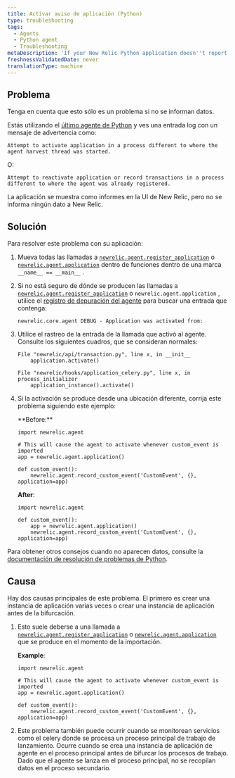 ```yaml
---
title: Activar aviso de aplicación (Python)
type: troubleshooting
tags:
  - Agents
  - Python agent
  - Troubleshooting
metaDescription: 'If your New Relic Python application doesn''t report data and you see an activation warning message, try these troubleshooting steps.'
freshnessValidatedDate: never
translationType: machine
---
```


## Problema

<Callout variant="important">
  Tenga en cuenta que esto sólo es un problema si no se informan datos.
</Callout>

Estás utilizando el [último agente de Python](/docs/release-notes/agent-release-notes/python-release-notes) y ves una entrada log con un mensaje de advertencia como:

```
Attempt to activate application in a process different to where the agent harvest thread was started.
```

O:

```
Attempt to reactivate application or record transactions in a process different to where the agent was already registered.
```

La aplicación se muestra como informes en la UI de New Relic, pero no se informa ningún dato a New Relic.

## Solución

Para resolver este problema con su aplicación:

1. Mueva todas las llamadas a [`newrelic.agent.register_application`](/docs/agents/python-agent/python-agent-api/register_application) o [`newrelic.agent.application`](/docs/agents/python-agent/python-agent-api/application) dentro de funciones dentro de una marca `__name__ == __main__` .

2. Si no está seguro de dónde se producen las llamadas a [`newrelic.agent.register_application`](/docs/agents/python-agent/python-agent-api/register_application) o `newrelic.agent.application` , utilice el [registro de depuración del agente](/docs/agents/python-agent/troubleshooting/python-agent-logging) para buscar una entrada que contenga:

   ```
   newrelic.core.agent DEBUG - Application was activated from:
   ```

3. Utilice el rastreo de la entrada de la llamada que activó al agente. Consulte los siguientes cuadros, que se consideran normales:

   ```
   File "newrelic/api/transaction.py", line x, in __init__
       application.activate()
   ```

   ```
   File "newrelic/hooks/application_celery.py", line x, in process_initializer
       application_instance().activate()
   ```

4. Si la activación se produce desde una ubicación diferente, corrija este problema siguiendo este ejemplo:

   <DNT>
     **Before:**
   </DNT>

   ```
   import newrelic.agent

   # This will cause the agent to activate whenever custom_event is imported
   app = newrelic.agent.application()

   def custom_event():
       newrelic.agent.record_custom_event('CustomEvent', {}, application=app)
   ```

   <DNT>**After**</DNT>:

   ```
   import newrelic.agent

   def custom_event():
       app = newrelic.agent.application()
       newrelic.agent.record_custom_event('CustomEvent', {}, application=app)
   ```

Para obtener otros consejos cuando no aparecen datos, consulte la [documentación de resolución de problemas de Python](/docs/agents/python-agent/troubleshooting/no-data-appears-python).

## Causa

Hay dos causas principales de este problema. El primero es crear una instancia de aplicación varias veces o crear una instancia de aplicación antes de la bifurcación.

1. Esto suele deberse a una llamada a [`newrelic.agent.register_application`](/docs/agents/python-agent/python-agent-api/register_application) o [`newrelic.agent.application`](/docs/agents/python-agent/python-agent-api/application) que se produce en el momento de la importación.

   <DNT>**Example**</DNT>:

   ```
   import newrelic.agent

   # This will cause the agent to activate whenever custom_event is imported
   app = newrelic.agent.application()

   def custom_event():
       newrelic.agent.record_custom_event('CustomEvent', {}, application=app)
   ```

2. Este problema también puede ocurrir cuando se monitorean servicios como el celery donde se procesa un proceso principal de trabajo de lanzamiento. Ocurre cuando se crea una instancia de aplicación de agente en el proceso principal antes de bifurcar los procesos de trabajo. Dado que el agente se lanza en el proceso principal, no se recopilan datos en el proceso secundario.